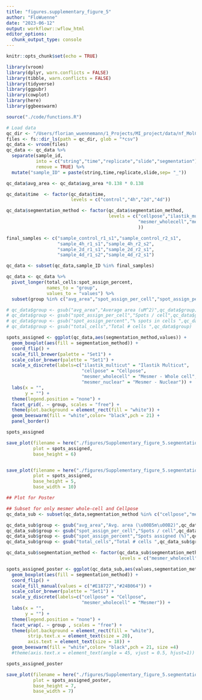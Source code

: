 ```yaml
---
title: "figures.supplementary_figure_5"
author: "FloWuenne"
date: "2023-06-12"
output: workflowr::wflow_html
editor_options:
  chunk_output_type: console
---
```


```r
knitr::opts_chunk$set(echo = TRUE)

library(vroom)
library(dplyr, warn.conflicts = FALSE)
library(tibble, warn.conflicts = FALSE)
library(tidyverse)
library(ggpubr)
library(cowplot)
library(here)
library(ggbeeswarm)

source("./code/functions.R")
```

```r
# Load data
qc_dir <- "/Users/florian_wuennemann/1_Projects/MI_project/data/nf_MolCart_results/QC"
files <- fs::dir_ls(path = qc_dir, glob = "*csv")
qc_data <- vroom(files)
qc_data <- qc_data %>%
  separate(sample_id,
           into = c("string","time","replicate","slide","segmentation"),
           remove = TRUE) %>%
  mutate("sample_ID" = paste(string,time,replicate,slide,sep= "_"))

qc_data$avg_area <- qc_data$avg_area *0.138 * 0.138

qc_data$time  <- factor(qc_data$time,
                        levels = c("control","4h","2d","4d"))

qc_data$segmentation_method <- factor(qc_data$segmentation_method,
                                      levels = c("cellpose","ilastik_multicut",
                                                 "mesmer_wholecell","mesmer_nuclear"
                                                 ))

final_samples <- c("sample_control_r1_s1","sample_control_r2_s1",
                   "sample_4h_r1_s1","sample_4h_r2_s2",
                   "sample_2d_r1_s1","sample_2d_r2_s1",
                   "sample_4d_r1_s2","sample_4d_r2_s1")

qc_data <- subset(qc_data,sample_ID %in% final_samples)

qc_data <- qc_data %>%
  pivot_longer(total_cells:spot_assign_percent,
               names_to = "group",
               values_to = "values") %>%
  subset(group %in% c("avg_area","spot_assign_per_cell","spot_assign_percent","total_cells"))
```


```r
# qc_data$group <- gsub("avg_area","Average area (uM^2)",qc_data$group)
# qc_data$group <- gsub("spot_assign_per_cell","Spots / cell",qc_data$group)
# qc_data$group <- gsub("spot_assign_percent","% spots in cells ",qc_data$group)
# qc_data$group <- gsub("total_cells","Total # cells ",qc_data$group)

spots_assigned <- ggplot(qc_data,aes(segmentation_method,values)) +
  geom_boxplot(aes(fill = segmentation_method)) +
  coord_flip() +
  scale_fill_brewer(palette = "Set1") +
  scale_color_brewer(palette = "Set1") +
  scale_x_discrete(labels=c("ilastik_multicut" = "Ilastik Multicut",
                            "cellpose" = "Cellpose",
                            "mesmer_wholecell" = "Mesmer - Whole cell",
                            "mesmer_nuclear" = "Mesmer - Nuclear")) +
  labs(x = "",
       y = "") +
  theme(legend.position = "none") +
  facet_grid(. ~ group, scales = "free") +
  theme(plot.background = element_rect(fill = "white")) +
  geom_beeswarm(fill = "white",color= "black",pch = 21) +
  panel_border()

spots_assigned

save_plot(filename = here("./figures/Supplementary_figure_5.segmentation_metrics.png"),
          plot = spots_assigned,
          base_height = 6)


save_plot(filename = here("./figures/Supplementary_figure_5.segmentation_metrics.eps"),
          plot = spots_assigned,
          base_height = 5,
          base_width = 10)
```


```r
## Plot for Poster

## Subset for only mesmer whole-cell and Cellpose
qc_data_sub <- subset(qc_data,segmentation_method %in% c("cellpose","mesmer_wholecell"))

qc_data_sub$group <- gsub("avg_area","Avg. area (\u00B5m\u00B2)",qc_data_sub$group)
qc_data_sub$group <- gsub("spot_assign_per_cell","Spots / cell",qc_data_sub$group)
qc_data_sub$group <- gsub("spot_assign_percent","Spots assigned (%)",qc_data_sub$group)
qc_data_sub$group <- gsub("total_cells","Total # cells ",qc_data_sub$group)

qc_data_sub$segmentation_method <- factor(qc_data_sub$segmentation_method,
                                          levels = c("mesmer_wholecell","cellpose"))

spots_assigned_poster <- ggplot(qc_data_sub,aes(values,segmentation_method)) +
  geom_boxplot(aes(fill = segmentation_method)) +
  coord_flip() +
  scale_fill_manual(values = c("#E18727","#24B064")) +
  scale_color_brewer(palette = "Set1") +
  scale_y_discrete(labels=c("cellpose" = "Cellpose",
                            "mesmer_wholecell" = "Mesmer")) +
  labs(x = "",
       y = "") +
  theme(legend.position = "none") +
  facet_wrap(. ~ group , scales = "free") +
  theme(plot.background = element_rect(fill = "white"),
        strip.text.x = element_text(size = 20),
        axis.text = element_text(size = 18)) +
  geom_beeswarm(fill = "white",color= "black",pch = 21, size =4)
  #theme(axis.text.x = element_text(angle = 45, vjust = 0.5, hjust=1))

spots_assigned_poster

save_plot(filename = here("./figures/Supplementary_figure_5.segmentation_metrics.poster.eps"),
          plot = spots_assigned_poster,
          base_height = 7,
          base_width = 7)
```

